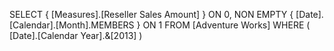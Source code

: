 SELECT
	{ [Measures].[Reseller Sales Amount] } ON 0,
	NON EMPTY
	{ [Date].[Calendar].[Month].MEMBERS } ON 1
FROM
	[Adventure Works]
WHERE
	( [Date].[Calendar Year].&[2013] )